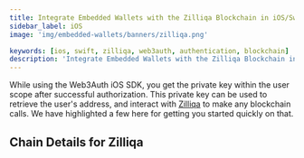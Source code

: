 ```yaml
---
title: Integrate Embedded Wallets with the Zilliqa Blockchain in iOS/Swift Applications
sidebar_label: iOS
image: 'img/embedded-wallets/banners/zilliqa.png'

keywords: [ios, swift, zilliqa, web3auth, authentication, blockchain]
description: 'Integrate Embedded Wallets with the Zilliqa Blockchain in iOS/Swift Applications | Embedded Wallets'
---
```



While using the Web3Auth iOS SDK, you get the private key within the user scope after successful authorization. This private key can be used to retrieve the user's address, and interact with [Zilliqa](https://ethereum.org/) to make any blockchain calls. We have highlighted a few here for getting you started quickly on that.

## Chain Details for Zilliqa

<ChainDetailsZilliqa />

<EVMInteraction />

